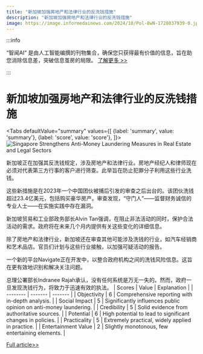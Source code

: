 ```yaml
---
title: "新加坡加强房地产和法律行业的反洗钱措施"
description: "新加坡加强房地产和法律行业的反洗钱措施"
image: https://image.informedainews.com/2024/10/Pol-8wN-1728037939-0.jpg
---
```



:::info

“智闻AI“ 是由人工智能编撰的刊物集合，确保您只获得最有价值的信息，旨在助您消除信息差，突破信息茧房的局限。  [了解更多 >>](/)

:::

# 新加坡加强房地产和法律行业的反洗钱措施


<Tabs
	defaultValue="summary"
	values={[
	{label: 'summary', value: 'summary'},
	{label: 'score', value: 'score'},
]}>
<TabItem value="summary">
<img
  src="https://image.informedainews.com/2024/10/Pol-8wN-1728037939-0.jpg"
  alt="Singapore Strengthens Anti-Money Laundering Measures in Real Estate and Legal Sectors"
/>



新加坡正在加强其反洗钱规定，涉及房地产和法律行业。房地产经纪人和律师现在必须对代表第三方行事的客户进行筛查。此举旨在防止犯罪分子利用这些行业洗钱。

这些新措施是在2023年一个中国团伙被捕后引发的审查之后出台的。该团伙洗钱超过23.4亿美元，包括购买豪华房产。审查发现，“守门人”——监督财务诚信的专业人士——在实施实践中存在漏洞。

新加坡贸易和工业部政务部长Alvin Tan强调，在阻止非法活动的同时，保护合法活动的需求。政府将在未来几个月内提供有关这些变化的详细信息。

除了房地产和法律行业，新加坡还在审查其他可能涉及洗钱的行业，如汽车经销商和艺术品店。官员们计划与这些行业接触，以加强可疑活动的报告。

一个新的平台Navigate正在开发中，以整合政府机构之间的洗钱风险信息。这旨在更有效地识别和解决关注问题。

总理公署部长Indranee Rajah承认，没有任何系统是万无一失的。然而，政府一旦发现洗钱行为，将致力于迅速有效的执法。
</TabItem>
<TabItem value="score">
	| Scores     | Value   | Explanation |
	| -------- | ------- | ------- |
	| Objectivity  | 6    | Comprehensive reporting with in-depth analysis.    |
	| Social Impact | 5     | Significantly influences public opinion on anti-money laundering.    |
	| Credibility    | 5    | Solid evidence from authoritative sources.    |
	| Potential    | 6    | High potential to lead to significant changes in policies.    |
	| Practicality    | 5    | Extremely practical, widely applied in practice.    |
	| Entertainment Value    | 2    | Slightly monotonous, few entertaining elements.    |
</TabItem>
</Tabs>

[Full article>>](https://asia.nikkei.com/Business/Finance/Singapore-to-tighten-anti-money-laundering-rules-in-property-legal-sectors)
